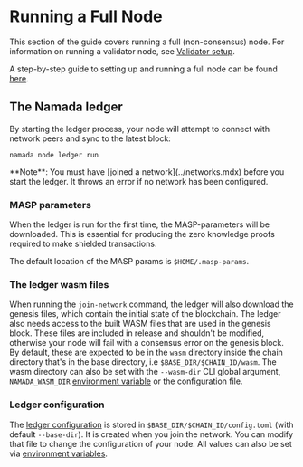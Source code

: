 
# Running a Full Node
This section of the guide covers running a full (non-consensus) node. For information on running a validator node, see [Validator setup](./validators/validator-setup.mdx).  

A step-by-step guide to setting up and running a full node can be found [here](./ledger/running-a-full-node.mdx).

## The Namada ledger

By starting the ledger process, your node will attempt to connect with network peers and sync to the latest block:

```shell copy
namada node ledger run
```

<Callout>
**Note**: You must have [joined a network](../networks.mdx) before you start the ledger. It throws an error if no network has been configured.
</Callout>

### MASP parameters
When the ledger is run for the first time, the MASP-parameters will be downloaded. This is essential for producing the zero knowledge proofs required to make shielded transactions.  

The default location of the MASP params is `$HOME/.masp-params`.

### The ledger wasm files
When running the `join-network` command, the ledger will also download the genesis files, which contain the initial state of the blockchain.
The ledger also needs access to the built WASM files that are used in the genesis block. 
These files are included in release and shouldn't be modified, otherwise your node will fail with a consensus error on the genesis block. 
By default, these are expected to be in the `wasm` directory inside the chain directory that's in the base directory, i.e `$BASE_DIR/$CHAIN_ID/wasm`.
The wasm directory can also be set with the `--wasm-dir` CLI global argument, `NAMADA_WASM_DIR` [environment variable](./ledger/env-vars.mdx) or the configuration file.

### Ledger configuration
The [ledger configuration](./ledger/env-vars.mdx) is stored in `$BASE_DIR/$CHAIN_ID/config.toml` (with
default `--base-dir`). It is created when you join the network. You can modify
that file to change the configuration of your node. All values can also be set
via [environment variables](./ledger/env-vars.mdx). 


